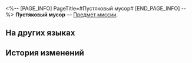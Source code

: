 <%-- [PAGE_INFO]
PageTitle=#Пустяковый мусор#
[END_PAGE_INFO] --%>
{{Предмет Инфобокс
|id          = 140392
|Изображение = Предмет Пустяковый мусор.png
|Тип         = Предмет миссии
|Инвентарь   = Миссии
|Редкость    = 3
|Эффект      = 
|Описание    = Мусорный мешок, заполненный небесным нефритом. У нефритовых костей разная редкость, и её можно определить по цвету мешка.
}}
{{Описание|''«Играйте умеренно и не тратьтесь сверх меры».''}}
'''Пустяковый мусор''' — [[Предмет миссии]].

==На других языках==
{{На других языках
|en   = Unnoteworthy Trash
|zhs  = 不值一提的垃圾
|zht  = 不值一提的垃圾
|ja   = 取るに足らないゴミ
|ko   = 언급할 가치도 없는 쓰레기
|es   = Basura indigna
|fr   = Poubelle indigne
|ru   = Пустяковый мусор
|th   = ขยะที่ไม่มีค่าให้เอ่ยถึง
|vi   = Rác Không Đáng Chú Ý
|de   = Einfacher Müll
|id   = Sampah Tak Penting
|pt   = Lixo Qualquer
}}

==История изменений==
{{История изменений|3.5}}